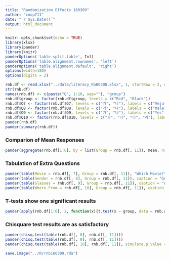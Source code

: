 ```yaml
---
title: "Randomization Effects 160309"
author: "coop711"
date: "`r Sys.Date()`"
output: html_document
---
```


```r
knitr::opts_chunk$set(echo = TRUE)
library(xlsx)
library(pander)
library(knitr)
panderOptions('table.split.table', Inf)
panderOptions('table.alignment.rownames', 'left')
panderOptions('table.alignment.default', 'right')
options(width=180)
options(digits = 2)
```

```r
rnb.df <- read.xlsx("../data/literacy_RnB0308.xlsx", 1, startRow = 2, endRow = 66, colIndex = c(10:19, 45))
str(rnb.df)
names(rnb.df) <- c(paste("Q", 1:10, sep=""), "group")
rnb.df$group <- factor(rnb.df$group, levels = c("Red", "Black"))
rnb.df$Q7 <- factor(rnb.df$Q7, levels = c("가", "나"), labels = c("Veja", "Curitiba"))
rnb.df$Q8 <- factor(rnb.df$Q8, levels = c("가", "나"), labels = c("Male", "Female"))
rnb.df$Q9 <- factor(rnb.df$Q9, levels = c("가", "나"), labels = c("Yes", "No"))
rnb.df$Q10 <- factor(rnb.df$Q10, levels = c("가", "나", "다", "라"), labels = c("Seoul", "Gyunggi", "Gangwon", "Others"))
pander(rnb.df)
pander(summary(rnb.df))
```

### Comparion of Mean Responses

```r
pander(aggregate(rnb.df[1:6], by = list(Group = rnb.df[, 11]), mean, na.rm=TRUE), digits = 2, table.alignment.default = 'right')
```

### Tabulation of Extra Questions

```r
pander(table(Movie = rnb.df[, 7], Group = rnb.df[, 11]), "Which Movie?")
pander(table(Gender = rnb.df[, 8], Group = rnb.df[, 11]), caption = "Gender")
pander(table(Glasses = rnb.df[, 9], Group = rnb.df[, 11]), caption = "Wearing Glasses?")
pander(table(Where.From = rnb.df[, 10], Group = rnb.df[, 11]), caption = "High School Location")
```

### T-tests show one significant results 

```r
pander(apply(rnb.df[1:6], 2, function(x){t.test(x ~ group, data = rnb.df, na.rm = TRUE, var.equal = TRUE)}))
```

### Chisquare test results are as satisfactory

```r
pander(chisq.test(table(rnb.df[, 8], rnb.df[, 11])))
pander(chisq.test(table(rnb.df[, 9], rnb.df[, 11])))
pander(chisq.test(table(rnb.df[, 10], rnb.df[, 11]), simulate.p.value = TRUE))
```

```r
save.image("../R/rnb160309.rda")
```